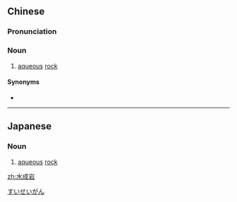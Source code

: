 ==Chinese==
{{zh-forms}}
{{wikipedia|lang=zh}}

===Pronunciation===
{{zh-pron
|m=shuǐchéngyán
|cat=n
}}

===Noun===
{{zh-noun}}

# {{lb|zh|geology}} [[aqueous]] [[rock]]

====Synonyms====
* {{zh-l|沉積岩}}

----

==Japanese==
{{ja-kanjitab|すい|せい|がん|yomi=on}}

===Noun===
{{ja-noun|すいせいがん}}

# {{lb|ja|geology}} [[aqueous]] [[rock]]

[[Category:ja:Geology|すいせいがん]]

[[zh:水成岩]]